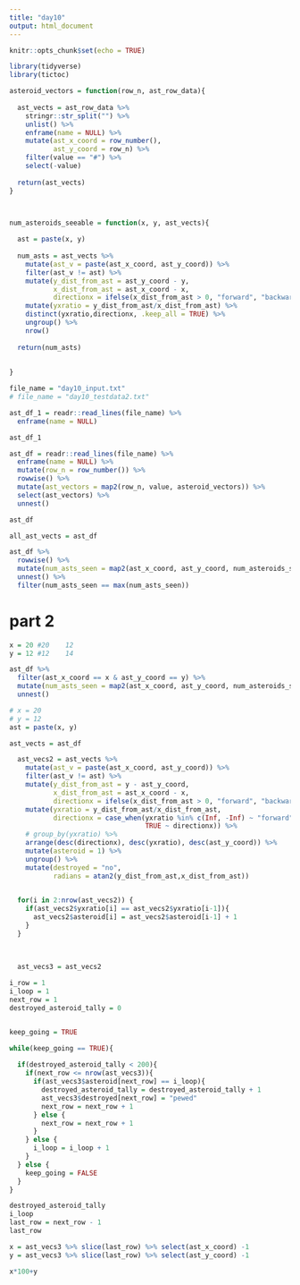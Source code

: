 ```yaml
---
title: "day10"
output: html_document
---
```


```r
knitr::opts_chunk$set(echo = TRUE)

library(tidyverse)
library(tictoc)

```



```r

asteroid_vectors = function(row_n, ast_row_data){
  
  ast_vects = ast_row_data %>% 
    stringr::str_split("") %>% 
    unlist() %>% 
    enframe(name = NULL) %>% 
    mutate(ast_x_coord = row_number(),
           ast_y_coord = row_n) %>% 
    filter(value == "#") %>% 
    select(-value)
  
  return(ast_vects)
}




```



```r

num_asteroids_seeable = function(x, y, ast_vects){
  
  ast = paste(x, y)
  
  num_asts = ast_vects %>%
    mutate(ast_v = paste(ast_x_coord, ast_y_coord)) %>% 
    filter(ast_v != ast) %>% 
    mutate(y_dist_from_ast = ast_y_coord - y,
           x_dist_from_ast = ast_x_coord - x,
           directionx = ifelse(x_dist_from_ast > 0, "forward", "backward")) %>% 
    mutate(yxratio = y_dist_from_ast/x_dist_from_ast) %>% 
    distinct(yxratio,directionx, .keep_all = TRUE) %>%
    ungroup() %>% 
    nrow()
  
  return(num_asts)
    
  
}


```

```r
file_name = "day10_input.txt"
# file_name = "day10_testdata2.txt"

ast_df_1 = readr::read_lines(file_name) %>% 
  enframe(name = NULL)

ast_df_1
```


```r
ast_df = readr::read_lines(file_name) %>% 
  enframe(name = NULL) %>% 
  mutate(row_n = row_number()) %>% 
  rowwise() %>% 
  mutate(ast_vectors = map2(row_n, value, asteroid_vectors)) %>% 
  select(ast_vectors) %>% 
  unnest()

ast_df
```



```r

all_ast_vects = ast_df

```


```r
ast_df %>% 
  rowwise() %>% 
  mutate(num_asts_seen = map2(ast_x_coord, ast_y_coord, num_asteroids_seeable, all_ast_vects)) %>% 
  unnest() %>% 
  filter(num_asts_seen == max(num_asts_seen))
```


# part 2


```r

x = 20 #20    12
y = 12 #12    14

ast_df %>% 
  filter(ast_x_coord == x & ast_y_coord == y) %>% 
  mutate(num_asts_seen = map2(ast_x_coord, ast_y_coord, num_asteroids_seeable, all_ast_vects)) %>% 
  unnest()

```

```r

# x = 20
# y = 12
ast = paste(x, y)

ast_vects = ast_df
```


```r

  


  ast_vecs2 = ast_vects %>%
    mutate(ast_v = paste(ast_x_coord, ast_y_coord)) %>% 
    filter(ast_v != ast) %>%
    mutate(y_dist_from_ast = y - ast_y_coord,
           x_dist_from_ast = ast_x_coord - x,
           directionx = ifelse(x_dist_from_ast > 0, "forward", "backward")) %>% 
    mutate(yxratio = y_dist_from_ast/x_dist_from_ast,
           directionx = case_when(yxratio %in% c(Inf, -Inf) ~ "forward",
                                  TRUE ~ directionx)) %>% 
    # group_by(yxratio) %>% 
    arrange(desc(directionx), desc(yxratio), desc(ast_y_coord)) %>% 
    mutate(asteroid = 1) %>% 
    ungroup() %>% 
    mutate(destroyed = "no",
           radians = atan2(y_dist_from_ast,x_dist_from_ast))

  
  for(i in 2:nrow(ast_vecs2)) {
    if(ast_vecs2$yxratio[i] == ast_vecs2$yxratio[i-1]){
      ast_vecs2$asteroid[i] = ast_vecs2$asteroid[i-1] + 1
    }
  }
  

  
  ast_vecs3 = ast_vecs2
  
i_row = 1
i_loop = 1
next_row = 1
destroyed_asteroid_tally = 0


keep_going = TRUE

```




```r

while(keep_going == TRUE){
  
  if(destroyed_asteroid_tally < 200){
    if(next_row <= nrow(ast_vecs3)){
      if(ast_vecs3$asteroid[next_row] == i_loop){
        destroyed_asteroid_tally = destroyed_asteroid_tally + 1
        ast_vecs3$destroyed[next_row] = "pewed"
        next_row = next_row + 1
      } else {
        next_row = next_row + 1
      }
    } else {
      i_loop = i_loop + 1
    }
  } else {
    keep_going = FALSE
  }
}

destroyed_asteroid_tally
i_loop
last_row = next_row - 1
last_row


```


```r
x = ast_vecs3 %>% slice(last_row) %>% select(ast_x_coord) -1
y = ast_vecs3 %>% slice(last_row) %>% select(ast_y_coord) -1

x*100+y

```

